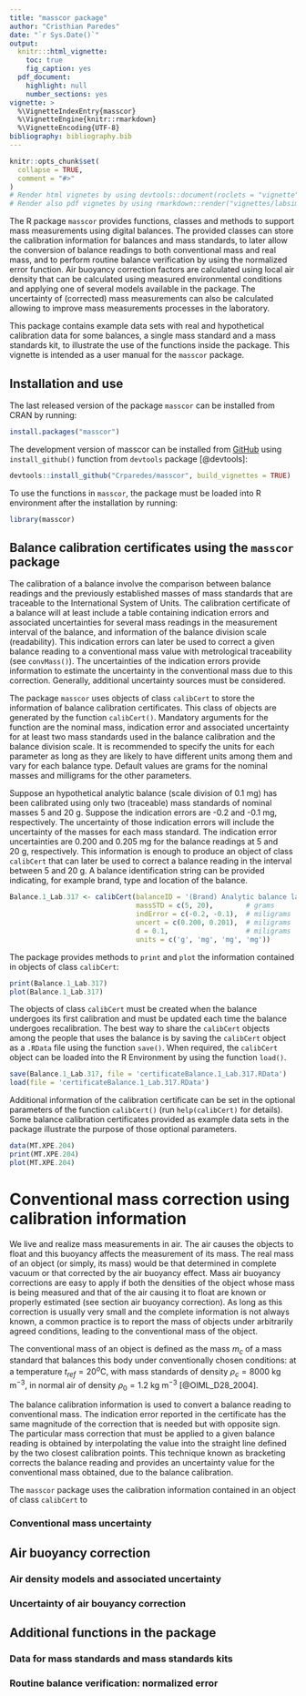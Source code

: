 ```yaml
---
title: "masscor package"
author: "Cristhian Paredes"
date: "`r Sys.Date()`"
output: 
  knitr:::html_vignette:
    toc: true
    fig_caption: yes
  pdf_document:
    highlight: null
    number_sections: yes
vignette: >
  %\VignetteIndexEntry{masscor}
  %\VignetteEngine{knitr::rmarkdown}
  %\VignetteEncoding{UTF-8}
bibliography: bibliography.bib  
---
```


```r
knitr::opts_chunk$set(
  collapse = TRUE,
  comment = "#>"
)
# Render html vignetes by using devtools::document(roclets = "vignette")
# Render also pdf vignetes by using rmarkdown::render("vignettes/labsimplex.Rmd", "all")
```

The R package `masscor` provides functions, classes and methods to support mass measurements using digital balances. The provided classes can store the calibration information for balances and mass standards, to later allow the conversion of balance readings to both conventional mass and real mass, and to perform routine balance verification by using the normalized error function. Air buoyancy correction factors are calculated using local air density that can be calculated using measured environmental conditions and applying one of several models available in the package. The uncertainty of (corrected) mass measurements can also be calculated allowing to improve mass measurements processes in the laboratory.

This package contains example data sets with real and hypothetical calibration data for some balances, a single mass standard and a mass standards kit, to illustrate the use of the functions inside the package. This vignette is intended as a user manual for the `masscor` package.

## Installation and use

The last released version of the package `masscor` can be installed from CRAN by running:

```r
install.packages("masscor")
```

The development version of masscor can be installed from [GitHub](https://github.com/Crparedes/masscor "masscor GitHub Repository") using `install_github()` function from `devtools` package [@devtools]:

```r
devtools::install_github("Crparedes/masscor", build_vignettes = TRUE)
```

To use the functions in `masscor`, the package must be loaded into R environment after the installation by running:

```r
library(masscor)
```

## Balance calibration certificates using the `masscor` package

The calibration of a balance involve the comparison between balance readings and the previously established masses of mass standards that are traceable to the International System of Units. The calibration certificate of a balance will at least include a table containing indication errors and associated uncertainties for several mass readings in the measurement interval of the balance, and information of the balance division scale (readability). This indication errors can later be used to correct a given balance reading to a conventional mass value with metrological traceability (see `convMass()`). The uncertainties of the indication errors provide information to estimate the uncertainty in the conventional mass due to this correction. Generally, additional uncertainty sources must be considered.

The package `masscor` uses objects of class `calibCert` to store the information of balance calibration certificates. This class of objects are generated by the function `calibCert()`. Mandatory arguments for the function are the nominal mass, indication error and associated uncertainty for at least two mass standards used in the balance calibration and the balance division scale. It is recommended to specify the units for each parameter as long as they are likely to have different units among them and vary for each balance type. Default values are grams for the nominal masses and milligrams for the other parameters.

Suppose an hypothetical analytic balance (scale division of 0.1\ mg) has been calibrated using only two (traceable) mass standards of nominal masses 5 and 20\ g. Suppose the indication errors are -0.2 and -0.1\ mg, respectively. The uncertainty of those indication errors will include the uncertainty of the masses for each mass standard. The indication error uncertainties are 0.200 and 0.205\ mg for the balance readings at 5 and 20\ g, respectively. This information is enough to produce an object of class `calibCert` that can later be used to correct a balance reading in the interval between 5 and 20\ g. A balance identification string can be provided indicating, for example brand, type and location of the balance.

```r
Balance.1_Lab.317 <- calibCert(balanceID = '(Brand) Analytic balance lab 317', 
                               massSTD = c(5, 20),        # grams 
                               indError = c(-0.2, -0.1),  # miligrams
                               uncert = c(0.200, 0.201),  # miligrams 
                               d = 0.1,                   # miligrams
                               units = c('g', 'mg', 'mg', 'mg'))
```

The package provides methods to `print` and `plot` the information contained in objects of class `calibCert`:
```r
print(Balance.1_Lab.317)
plot(Balance.1_Lab.317)
```

The objects of class `calibCert` must be created when the balance undergoes its first calibration and must be updated each time the balance undergoes recalibration. The best way to share the `calibCert` objects among the people that uses the balance is by saving the `calibCert` object as a `.RData` file using the function `save()`. When required, the `calibCert` object can be loaded into the R Environment by using the function `load()`.

```r
save(Balance.1_Lab.317, file = 'certificateBalance.1_Lab.317.RData')
load(file = 'certificateBalance.1_Lab.317.RData')
```

Additional information of the calibration certificate can be set in the optional parameters of the function `calibCert()` (run `help(calibCert)` for details). Some balance calibration certificates provided as example data sets in the package illustrate the purpose of those optional parameters.
```r
data(MT.XPE.204)
print(MT.XPE.204)
plot(MT.XPE.204)
```

# Conventional mass correction using calibration information

We live and realize mass measurements in air. The air causes the objects to float and this buoyancy affects the measurement of its mass. The real mass of an object (or simply, its mass) would be that determined in complete vacuum or that corrected by the air buoyancy effect. Mass air buoyancy corrections are easy to apply if both the densities of the object whose mass is being measured and that of the air causing it to float are known or properly estimated (see section air buoyancy correction). As long as this correction is usually very small and the complete information is not always known, a common practice is to report the mass of objects under arbitrarily agreed conditions, leading to the conventional mass of the object.

The conventional mass of an object is defined as the mass $m_c$ of a mass standard that balances this body under conventionally chosen conditions: at a temperature $t_{ref} = 20^o\text{C}$, with mass standards of density $\rho_c=8000~\text{kg m}^{-3}$, in normal air of density $\rho_0=1.2~\text{kg m}^{-3}$ [@OIML_D28_2004].

The balance calibration information is used to convert a balance reading to conventional mass. The indication error reported in the certificate has the same magnitude of the correction that is needed but with opposite sign. The particular mass correction that must be applied to a given balance reading is obtained by interpolating the value into the straight line defined by the two closest calibration points. This technique known as bracketing corrects the balance reading and provides an uncertainty value  for the conventional mass obtained, due to the balance calibration.

The `masscor` package uses the calibration information contained in an object of class `calibCert` to 

### Conventional mass uncertainty

## Air buoyancy correction

### Air density models and associated uncertainty

### Uncertainty of air bouyancy correction

## Additional functions in the package

### Data for mass standards and mass standards kits

### Routine balance verification: normalized error
